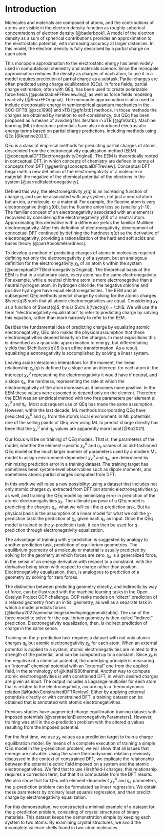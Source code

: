 # Introduction

<!-- 1. Why charge? / Charge is important -->
Molecules and materials are composed of atoms, and the contributions of atoms are visible in the electron density function as roughly spherical concentrations of electron density [@baderbook].
A model of the electron density as a sum of spherical contributions provides an approximation to the electrostatic potential, with increasing accuracy at larger distances.
In this model, the electron density is fully described by a partial charge on each atom.

This monopole approximation to the electrostatic energy has been widely used in computational chemistry and materials science.
Since the monopole approximation reduces the density as charges of each atom, to use it in a model requires prediction of partial charge as a subtask.
Partial charges are often predicted using charge equilibration (QEq).
In force fields, partial charge estimation, often with QEq, has been used to create polarizable force fields [@polarizableFFReviewJing], as well as force fields modeling reactivity [@ReaxFFOriginal].
The monopole approximation is also used to include electrostatic energy in semiempirical quantum mechanics in the SCC-DFTB [@scc1998] and xTB [@gfn1xtb] methods. In those methods the charges are obtained by iteration to self-consistency, but QEq has been proposed as a means of avoiding this iteration in xTB [@gfn0xtb].
Machine learning (ML) interatomic potentials have also introduced electrostatic energy terms based on partial charge predictions, including methods using QEq [@Anstine2023].

<!-- 2. Conceptual DFT / Electronegativity is a real thing -->
QEq is a class of empirical methods for predicting partial charges of atoms, descended from the electronegativity equalization method (EEM) [@conceptualDFTElectronegativityOriginal].
The EEM is theoretically rooted in conceptual DFT, in which concepts of chemistry are defined in terms of concepts from DFT [@geerlingsconceptualDFTreview].
Conceptual DFT began with a new definition of the electronegativity of a molecule or material: the negative of the chemical potential of the electrons in the system [@parrcdftelectronegativity].

Defined this way, the electronegativity $\chi(q)$ is an increasing function of charge $q$, and can be associated with any system, not just a neutral atom but an ion, a molecule, or a material.
For example, the fluorine atom is very electronegative (high $\chi(0)$), but the fluorine anion less so (smaller $\chi(-1)$).
The familiar concept of an electronegativity associated with an element is recovered by considering the electronegativity $\chi(0)$ of a neutral atom.
Approximating this derivative with a difference yields the familiar Mulliken electronegativity.
After this definition of electronegativity, development of conceptual DFT continued by defining the hardness $\eta(q)$ as the derivative of electronegativity, providing a rationalization of the hard and soft acids and bases theory [@parrAbsoluteHardness].

To develop a method of predicting charges of atoms in molecules required defining not only the electronegativity $\chi$ of a system, but an analogous definition for the electronegativity $\chi_k$ of an atom $k$ within the system [@conceptualDFTElectronegativityOriginal].
The theoretical basis of the EEM is that in a stationary state, every atom has the same electronegativity.
For example, while a neutral chlorine atom is more electronegative than a neutral hydrogen atom, in hydrogen chloride, the negative chlorine and positive hydrogen have equal electronegativities.
The EEM and all subsequent QEq methods predict charge by solving for the atomic charges $\vect{q}$ such that all atomic electronegativities are equal.
Considering $\chi_k$ as a function of $\vect{q}$, this is $\chi_k(\vect{q}) = \chi$.
We will use the term "electronegativity equalization" to refer to predicting charge by solving this equation, rather than more narrowly to refer to the EEM.

<!-- 3. Explanation of QEq parameters -->
Besides the fundamental idea of predicting charge by equalizing atomic electronegativity, QEq also makes the physical assumption that these electronegativities depend linearly on the charges.
In most expositions this is described as a quadratic approximation to energy, but differentiating yields that $\chi(\vect{q})$ is an affine transformation.
As a result, equalizing electronegativity is accomplished by solving a linear system.

Leaving aside interatomic interactions for the moment, the linear relationship $\chi_k(q)$ is defined by a slope and an intercept for each atom $k$: the intercept $\chi_k^0$ representing the electronegativity it would have if neutral, and a slope $\eta_k$, the hardness, representing the rate at which the electronegativity of the atom increases as it becomes more positive.
In the EEM these values were assumed to depend only on the element.
Therefore the EEM was an empirical method with two free parameters per element $e$: $\chi^0_e$ and $\eta_e$.
Most subsequent use of QEq has made the same assumption.
However, within the last decade, ML methods incorporating QEq have predicted $\chi^0_k$ and $\eta_k$ from the atom's local environment.
In ML potentials, one of the selling points of QEq over using ML to predict charge directly has been that the $\chi^0_k$ and $\eta_k$ values are apparently more local [@Ko2021].

<!-- 4. Parameter estimation / Parameter estimation is an interesting topic and could be done better -->
<!-- 5. q-prediction and partial charge / We currently only do q-prediction, but... -->
Our focus will be on training of QEq models.
That is, the parameters of the model, whether the element-specific $\chi^0_e$ and $\eta_e$ values of an old-fashioned QEq model or the much larger number of parameters used by a modern ML model to assign environment-dependent $\chi^0_k$ and $\eta_k$, are determined by minimizing prediction error in a training dataset.
The training target has sometimes been system-level observables such as dipole moments, and sometimes atomic partial charges computed from DFT.

<!-- 6. χ-prediction / We should be doing χ-prediction instead -->
In this work we will raise a new possibility: using a dataset that includes not only atomic charges $q_k$ extracted from DFT but atomic electronegativities $\chi_k$ as well, and training the QEq model by minimizing error in prediction of the atomic electronegativities $\chi_k$.
The ultimate purpose of a QEq model is predicting the charges $q_k$, what we will call the $q$-prediction task.
But its physical basis is the assumption of a linear model for what we call the $\chi$-prediction task: the prediction of $\chi_k$ given each $q_k$ as input.
Once the QEq model is trained to the $\chi$-prediction task, it can then be used for $q$-prediction through electronegativity equalization.

<!-- Analogy to force / If force prediction is easier, probably so is χ-prediction -->
The advantage of training with $\chi$-prediction is suggested by analogy to another prediction task, prediction of equilibrium geometries.
The equilibrium geometry of a molecule or material is usually predicted by solving for the geometry at which forces are zero.
$\chi_k$ is a generalized force, in the sense of an energy derivative with respect to a constraint, with the derivative being taken with respect to charge rather than position.
Electronegativity equalization, then, is analogous to prediction of a geometry by solving for zero forces.

The distinction between predicting geometry directly, and indirectly by way of force, can be illustrated with the machine learning tasks in the Open Catalyst Project OCP challenge.
OCP ranks models on "direct" prediction of a relaxed geometry from an initial geometry, as well as a separate task in which a model predicts forces [@kolluru2022openchallengesdevelopinggeneralizable].
The use of the force model to solve for the equilibrium geometry is then called "indirect" prediction.
Electronegativity equalization, then, is indirect prediction of charge in the same sense.

<!-- Training on the χ-prediction task is feasible because you can get the data -->
Training on the $\chi$-prediction task requires a dataset with not only atomic charges $q_k$ but atomic electronegativity $\chi_k$ for each atom.
When an external potential is applied to a system, atomic electronegativities are related to the strength of the potential, and can be computed up to a constant.
Since $\chi_k$ is the negative of a chemical potential, the underlying principle is measuring an "internal" chemical potential with an "external" one from the applied field, in the terminology of @kittel1980thermal.
Another way to compute atomic electronegativities is with constrained DFT, in which desired charges are given as input.
The output includes a Lagrange multiplier for each atom that is related to the electronegativity, according to a thermodynamic relation [@KadukConstrainedDFTReview].
Either by applying external potentials directly or with constrained DFT, a training dataset can be obtained that is annotated with atomic electronegativities.

Previous studies have augmented charge equilibration training dataset with imposed potentials [@verstraelenElectronegativityParameters].
However, training was still in the $q$-prediction problem with the altered $q$ values resulting from the imposed potential.

For the first time, we use $\chi_k$ values as a prediction target to train a charge equilibration model.
By means of a complete execution of training a simple QEq model in the $\chi$-prediction problem, we will show that all issues that emerge are solvable.
Using the same thermodynamic relation previously discussed in the context of constrained DFT, we explicate the relationship between the external electric field imposed on a system and the atomic electronegativities.
We find that to use Hirshfeld-I charges, this relationship requires a correction term, but that it is computable from the DFT results.
We also show that for QEq with element-dependent $\chi_e^0$ and $\eta_e$ parameters, the $\chi$-prediction problem can be formulated as linear regression.
We obtain these parameters by ordinary least squares regression, and then predict charge by electronegativity equalization.

For this demonstration, we constructed a minimal example of a dataset for the $\chi$-prediction problem, consisting of crystal structures of binary materials.
This dataset keeps the demonstration simple by keeping each system to two atoms.
By examining crystal structures, we avoid the incomplete valence shells found in two-atom molecules.
